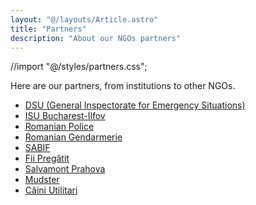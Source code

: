 ```yaml
---
layout: "@/layouts/Article.astro"
title: "Partners"
description: "About our NGOs partners"
---
```


//import "@/styles/partners.css";

<PageHeadline title={frontmatter.title} />

Here are our partners, from institutions to other NGOs.

<section class="partners">
  <ul>
    <li>
      <a
        href="https://www.dsu.mai.gov.ro"
        target="_blank"
        rel="noopener noreferrer"
      >
        DSU (General Inspectorate for Emergency Situations)
      </a>
    </li>
    <li>
      <a href="https://isubif.ro" target="_blank" rel="noopener noreferrer">
        ISU Bucharest-Ilfov
      </a>
    </li>
    <li>
      <a
        href="https://www.politiaromana.ro"
        target="_blank"
        rel="noopener noreferrer"
      >
        Romanian Police
      </a>
    </li>
    <li>
      <a
        href="https://www.jandarmeriaromana.ro"
        target="_blank"
        rel="noopener noreferrer"
      >
        Romanian Gendarmerie
      </a>
    </li>
    <li>
      <a href="https://www.sabif.ro" target="_blank" rel="noopener noreferrer">
        SABIF
      </a>
    </li>
    <li>
      <a
        href="https://fiipregatit.ro"
        target="_blank"
        rel="noopener noreferrer"
      >
        Fii Pregătit
      </a>
    </li>
    <li>
      <a
        href="https://www.salvamontprahova.ro"
        target="_blank"
        rel="noopener noreferrer"
      >
        Salvamont Prahova
      </a>
    </li>
    <li>
      <a href="https://mudster.ro" target="_blank" rel="noopener noreferrer">
        Mudster
      </a>
    </li>
    <li>
      <a
        href="https://caini-utilitari.ro"
        target="_blank"
        rel="noopener noreferrer"
      >
        Câini Utilitari
      </a>
    </li>
  </ul>
</section>
